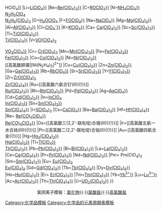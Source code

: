 {{周期表框架|[[高氯酸盐]]|過氯酸鹽
|H=[[高氯酸{{!}}HClO<sub>4</sub>]]
|Li=[[高氯酸锂{{!}}{{nowrap|LiClO<sub>4</sub>}}]]
|Be=[[高氯酸铍{{!}}{{nowrap|Be(ClO<sub>4</sub>)<sub>2</sub>}}]]
|C=[[高氯酸酯{{!}}{{nowrap|ROClO<sub>3</sub>}}]]
|N=[[高氯酸铵{{!}}{{nowrap|NH<sub>4</sub>ClO<sub>4</sub>}}]]<BR>[[高氯酸肼|N<sub>2</sub>H<sub>5</sub>ClO<sub>4</sub>]]<BR>[[二高氯酸肼|N<sub>2</sub>H<sub>6</sub>(ClO<sub>4</sub>)<sub>2</sub>]]
|O=[[高氯酸𰽽|H<sub>3</sub>OClO<sub>4</sub>]]
|F=[[高氯酸氟{{!}}{{nowrap|FOClO<sub>3</sub>}}]]
|Na=[[高氯酸钠{{!}}{{nowrap|NaClO<sub>4</sub>}}]]
|Mg=[[高氯酸镁{{!}}{{nowrap|Mg(ClO<sub>4</sub>)<sub>2</sub>}}]]
|Al=[[高氯酸铝{{!}}{{nowrap|Al(ClO<sub>4</sub>)<sub>3</sub>}}]]
|Cl=[[高氯酸盐{{!}}{{nowrap|ClO<sub>4</sub><sup>-</sup>}}]]
|K=[[高氯酸钾{{!}}{{nowrap|KClO<sub>4</sub>}}]]
|Ca= [[高氯酸钙{{!}}{{nowrap|Ca(ClO<sub>4</sub>)<sub>2</sub>}}]]
|Sc=[[高氯酸钪{{!}}{{nowrap|Sc(ClO<sub>4</sub>)<sub>3</sub>}}]]
|Ti=[[高氯酸钛酰{{!}}{{nowrap|TiO(ClO<sub>4</sub>)<sub>2</sub>}}]]<BR>[[高氯酸钛{{!}}{{nowrap|Ti(ClO<sub>4</sub>)<sub>4</sub>}}]]
|V=[[二高氯酸氧钒|VO(ClO<sub>4</sub>)<sub>2</sub>]]<br>[[三高氯酸氧钒|{{nowrap|VO(ClO<sub>4</sub>)<sub>3</sub>}}]]<BR>[[高氯酸二氧化钒{{!}}{{nowrap|VO<sub>2</sub>ClO<sub>4</sub>}}]]
|Cr= [[高氯酸铬|Cr(ClO<sub>4</sub>)<sub>3</sub>]]
|Mn=[[高氯酸锰{{!}}{{nowrap|Mn(ClO<sub>4</sub>)<sub>2</sub>}}]]
|Fe=[[高氯酸亚铁{{!}}{{nowrap|Fe(ClO<sub>4</sub>)<sub>2</sub>}}]]<br />[[高氯酸铁{{!}}{{nowrap|Fe(ClO<sub>4</sub>)<sub>3</sub>}}]]
|Co=[[高氯酸钴{{!}}{{nowrap|Co(ClO<sub>4</sub>)<sub>2</sub>}}]]
|Ni=[[高氯酸镍{{!}}{{nowrap|Ni(ClO<sub>4</sub>)<sub>2</sub>}}]]<BR>[[高氯酸肼镍|[Ni(N<sub>2</sub>H<sub>4</sub>)<sub>5</sub>]<sup>2+</sup>]]
|Cu=[[高氯酸铜{{!}}{{nowrap|Cu(ClO<sub>4</sub>)<sub>2</sub>}}]]
|Zn=[[高氯酸锌{{!}}{{nowrap|Zn(ClO<sub>4</sub>)<sub>2</sub>}}]]
|Ga=[[高氯酸镓{{!}}{{nowrap|Ga(ClO<sub>4</sub>)<sub>3</sub>}}]]
|Rb=[[高氯酸铷{{!}}{{nowrap|RbClO<sub>4</sub><sub></sub>}}]]
|Sr=[[高氯酸锶{{!}}{{nowrap|Sr(ClO<sub>4</sub>)<sub>2</sub>}}]]
|Y=[[高氯酸钇{{!}}{{nowrap|Y(ClO<sub>4</sub>)<sub>3</sub>}}]]
|Zr=[[高氯酸氧锆|ZrO(ClO<sub>4</sub>)<sub>2</sub>]]<BR>[[高氯酸锆{{!}}{{nowrap|Zr(ClO<sub>4</sub>)<sub>4</sub>}}]]
|Ru=[[高氯酸六氨合钌(II){{!}}{{nowrap|[Ru(NH<sub>3</sub>)<sub>6</sub>]<sup>2+</sup>}}]]<BR>[[高氯酸钌{{!}}{{nowrap|Ru(ClO<sub>4</sub>)<sub>3</sub>}}]]
|Rh=[[高氯酸铑{{!}}{{nowrap|Rh(ClO<sub>4</sub>)<sub>3</sub>}}]]
|Pd=[[高氯酸钯{{!}}{{nowrap|Pd(ClO<sub>4</sub>)<sub>2</sub>}}]]
|Ag=[[高氯酸银{{!}}{{nowrap|AgClO<sub>4</sub>}}]]
|Cd=[[高氯酸镉{{!}}{{nowrap|Cd(ClO<sub>4</sub>)<sub>2</sub>}}]]
|In=[[高氯酸铟(I)|InClO<sub>4</sub>]]<BR>[[高氯酸铟(III){{!}}{{nowrap|In(ClO<sub>4</sub>)<sub>3</sub>}}]]
|Sn=[[高氯酸亚锡{{!}}{{nowrap|Sn(ClO<sub>4</sub>)<sub>2</sub>}}]]<br />[[高氯酸锡{{!}}{{nowrap|Sn(ClO<sub>4</sub>)<sub>4</sub>}}]]
|I=[[高氯酸碘(III)|I(ClO<sub>4</sub>)<sub>3</sub>]]
|Cs=[[高氯酸铯{{!}}{{nowrap|CsClO<sub>4</sub>}}]]
|Ba=[[高氯酸钡{{!}}{{nowrap|Ba(ClO<sub>4</sub>)<sub>2</sub>}}]]
|Hf=[[高氯酸铪{{!}}{{nowrap|Hf(ClO<sub>4</sub>)<sub>4</sub>}}]]
|Re= [[高氯酸五羰基铼{{!}}{{nowrap|Re(CO)<sub>5</sub>ClO<sub>4</sub>}}]]<BR>[[高氯酸六羰基铼{{!}}{{nowrap|Re(CO)<sub>6</sub>ClO<sub>4</sub>}}]]
|Os=[[高氯酸三(2,2'-联吡啶)合锇(III){{!}}{{nowrap|[Os(bPy)<sub>3</sub>]<sup>3+</sup>}}]]
|Ir=[[高氯酸五氨一水合铱(III){{!}}{{nowrap|[Ir(am)<sub>5</sub>(aq)]<sup>2+</sup>}}]]
|Pt=[[高氯酸二(2,2'-联吡啶)合铂(II){{!}}{{nowrap|[Pt(bPy)<sub>2</sub>]<sup>2+</sup>}}]]
|Au=[[高氯酸四氨合金{{!}}{{nowrap|[Au(NH<sub>3</sub>)<sub>4</sub>]<sup>3+</sup>}}]]
|Hg=[[高氯酸亚汞{{!}}{{nowrap|Hg<sub>2</sub>(ClO<sub>4</sub>)<sub>2</sub>}}]]<br />[[高氯酸汞{{!}}{{nowrap|Hg(ClO<sub>4</sub>)<sub>2</sub>}}]]
|Tl=[[高氯酸亚铊{{!}}{{nowrap|TlClO<sub>4</sub>}}]]<br />[[高氯酸铊{{!}}{{nowrap|Tl(ClO<sub>4</sub>)<sub>3</sub>}}]]
|Pb=[[高氯酸铅{{!}}{{nowrap|Pb(ClO<sub>4</sub>)<sub>2</sub>}}]]
|Bi=[[高氯酸铋{{!}}{{nowrap|Bi(ClO<sub>4</sub>)<sub>3</sub>}}]]
|La=[[高氯酸镧{{!}}{{nowrap|La(ClO<sub>4</sub>)<sub>3</sub>}}]]
|Ce=[[高氯酸铈{{!}}{{nowrap|Ce(ClO<sub>4</sub>)<sub>3</sub>}}]]
|Pr=[[高氯酸镨{{!}}{{nowrap|Pr(ClO<sub>4</sub>)<sub>3</sub>}}]]
|Nd=[[高氯酸钕{{!}}{{nowrap|Nd(ClO<sub>4</sub>)<sub>3</sub>}}]]
|Pm= Pm(ClO<sub>4</sub>)<sub>3</sub>
|Sm=[[高氯酸釤{{!}}{{nowrap|Sm(ClO<sub>4</sub>)<sub>3</sub>}}]]
|Eu= [[高氯酸亚铕|Eu(ClO<sub>4</sub>)<sub>2</sub>]]<BR>[[高氯酸铕|Eu(ClO<sub>4</sub>)<sub>3</sub>]]
|Gd=[[高氯酸钆{{!}}{{nowrap|Gd(ClO<sub>4</sub>)<sub>3</sub>}}]]
|Tb=[[高氯酸铽{{!}}{{nowrap|Tb(ClO<sub>4</sub>)<sub>3</sub>}}]]
|Dy=[[高氯酸镝{{!}}{{nowrap|Dy(ClO<sub>4</sub>)<sub>3</sub>}}]]
|Ho=[[高氯酸钬{{!}}{{nowrap|Ho(ClO<sub>4</sub>)<sub>3</sub>}}]]
|Er= [[高氯酸铒{{!}}{{nowrap|Er(ClO<sub>4</sub>)<sub>3</sub>}}]]
|Tm=[[高氯酸铥{{!}}{{nowrap|Tm(ClO<sub>4</sub>)<sub>3</sub>}}]]
|Yb=[[高氯酸镱{{!}}{{nowrap|Yb<sup>3+</sup>}}]]
|Lu=[[高氯酸镥{{!}}{{nowrap|Lu<sup>3+</sup>}}]]
|Ac=[[高氯酸锕{{!}}{{nowrap|Ac(ClO<sub>4</sub>)<sub>3</sub>}}]]
|Th=[[高氯酸钍{{!}}{{nowrap|Th(ClO<sub>4</sub>)<sub>4</sub>}}]]
|U=[[高氯酸铀酰{{!}}{{nowrap|UO<sub>2</sub>(ClO<sub>4</sub>)<sub>2</sub>}}]]
}}<noinclude>
<center>氯阴离子模板：[[template:氯化物|氯化物]]{{·}}[[template:氯酸盐|氯酸盐]]{{·}}[[template:高氯酸盐|高氯酸盐]]</center>
[[Category:高氯酸盐| ]]
[[Category:化学品模板]]
[[Category:化学品的元素周期表模板]]
</noinclude>